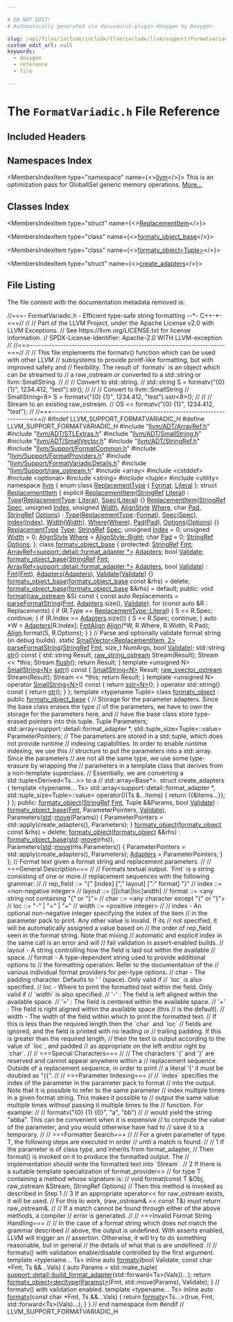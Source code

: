 ```yaml
---

# DO NOT EDIT!
# Automatically generated via docusaurus-plugin-doxygen by Doxygen.

slug: /api/files/include/include/llvm/include/llvm/support/formatvariadic-h
custom_edit_url: null
keywords:
  - doxygen
  - reference
  - file

---
```





# The `FormatVariadic.h` File Reference

<DoxygenPage pluginConfig={pluginConfig}>



## Included Headers

<IncludesList>
<IncludesListItem
  filePath="llvm/ADT/ArrayRef.h"
  permalink="/docs/api/files/include/include/llvm/include/llvm/adt/arrayref-h"
  isLocal="true" />
<IncludesListItem
  filePath="llvm/ADT/STLExtras.h"
  permalink="/docs/api/files/include/include/llvm/include/llvm/adt/stlextras-h"
  isLocal="true" />
<IncludesListItem
  filePath="llvm/ADT/SmallString.h"
  permalink="/docs/api/files/include/include/llvm/include/llvm/adt/smallstring-h"
  isLocal="true" />
<IncludesListItem
  filePath="llvm/ADT/SmallVector.h"
  permalink="/docs/api/files/include/include/llvm/include/llvm/adt/smallvector-h"
  isLocal="true" />
<IncludesListItem
  filePath="llvm/ADT/StringRef.h"
  permalink="/docs/api/files/include/include/llvm/include/llvm/adt/stringref-h"
  isLocal="true" />
<IncludesListItem
  filePath="llvm/Support/FormatCommon.h"
  permalink="/docs/api/files/include/include/llvm/include/llvm/support/formatcommon-h"
  isLocal="true" />
<IncludesListItem
  filePath="llvm/Support/FormatProviders.h"
  permalink="/docs/api/files/include/include/llvm/include/llvm/support/formatproviders-h"
  isLocal="true" />
<IncludesListItem
  filePath="llvm/Support/FormatVariadicDetails.h"
  permalink="/docs/api/files/include/include/llvm/include/llvm/support/formatvariadicdetails-h"
  isLocal="true" />
<IncludesListItem
  filePath="llvm/Support/raw_ostream.h"
  permalink="/docs/api/files/include/include/llvm/include/llvm/support/raw-ostream-h"
  isLocal="true" />
<IncludesListItem
  filePath="array"
  permalink=""
  isLocal="false" />
<IncludesListItem
  filePath="cstddef"
  permalink=""
  isLocal="false" />
<IncludesListItem
  filePath="optional"
  permalink=""
  isLocal="false" />
<IncludesListItem
  filePath="string"
  permalink=""
  isLocal="false" />
<IncludesListItem
  filePath="tuple"
  permalink=""
  isLocal="false" />
<IncludesListItem
  filePath="utility"
  permalink=""
  isLocal="false" />
</IncludesList>

## Namespaces Index

<MembersIndex>

<MembersIndexItem
  type="namespace"
  name={<><a href="/docs/api/namespaces/llvm">llvm</a></>}>
This is an optimization pass for GlobalISel generic memory operations. <a href="/docs/api/namespaces/llvm/#details">More...</a>
</MembersIndexItem>

</MembersIndex>

## Classes Index

<MembersIndex>

<MembersIndexItem
  type="struct"
  name={<><a href="/docs/api/structs/llvm/replacementitem">ReplacementItem</a></>}>
</MembersIndexItem>

<MembersIndexItem
  type="class"
  name={<><a href="/docs/api/classes/llvm/formatv-object-base">formatv_object_base</a></>}>
</MembersIndexItem>

<MembersIndexItem
  type="class"
  name={<><a href="/docs/api/classes/llvm/formatv-object">formatv_object&lt;Tuple&gt;</a></>}>
</MembersIndexItem>

<MembersIndexItem
  type="struct"
  name={<><a href="/docs/api/structs/llvm/formatv-object/create-adapters">create_adapters</a></>}>
</MembersIndexItem>

</MembersIndex>


## File Listing

The file content with the documentation metadata removed is:

<ProgramListing>

<Link id="l00001" /><CodeLine lineNumber="1"><Highlight kind="comment">//===- FormatVariadic.h - Efficient type-safe string formatting --&#42;- C++-&#42;-===//</Highlight><Highlight kind="normal"></Highlight></CodeLine>
<Link id="l00002" /><CodeLine lineNumber="2"><Highlight kind="normal"></Highlight><Highlight kind="comment">//</Highlight><Highlight kind="normal"></Highlight></CodeLine>
<Link id="l00003" /><CodeLine lineNumber="3"><Highlight kind="normal"></Highlight><Highlight kind="comment">// Part of the LLVM Project, under the Apache License v2.0 with LLVM Exceptions.</Highlight><Highlight kind="normal"></Highlight></CodeLine>
<Link id="l00004" /><CodeLine lineNumber="4"><Highlight kind="normal"></Highlight><Highlight kind="comment">// See https://llvm.org/LICENSE.txt for license information.</Highlight><Highlight kind="normal"></Highlight></CodeLine>
<Link id="l00005" /><CodeLine lineNumber="5"><Highlight kind="normal"></Highlight><Highlight kind="comment">// SPDX-License-Identifier: Apache-2.0 WITH LLVM-exception</Highlight><Highlight kind="normal"></Highlight></CodeLine>
<Link id="l00006" /><CodeLine lineNumber="6"><Highlight kind="normal"></Highlight><Highlight kind="comment">//</Highlight><Highlight kind="normal"></Highlight></CodeLine>
<Link id="l00007" /><CodeLine lineNumber="7"><Highlight kind="normal"></Highlight><Highlight kind="comment">//===----------------------------------------------------------------------===//</Highlight><Highlight kind="normal"></Highlight></CodeLine>
<Link id="l00008" /><CodeLine lineNumber="8"><Highlight kind="normal"></Highlight><Highlight kind="comment">//</Highlight><Highlight kind="normal"></Highlight></CodeLine>
<Link id="l00009" /><CodeLine lineNumber="9"><Highlight kind="normal"></Highlight><Highlight kind="comment">// This file implements the formatv() function which can be used with other LLVM</Highlight><Highlight kind="normal"></Highlight></CodeLine>
<Link id="l00010" /><CodeLine lineNumber="10"><Highlight kind="normal"></Highlight><Highlight kind="comment">// subsystems to provide printf-like formatting, but with improved safety and</Highlight><Highlight kind="normal"></Highlight></CodeLine>
<Link id="l00011" /><CodeLine lineNumber="11"><Highlight kind="normal"></Highlight><Highlight kind="comment">// flexibility.  The result of &#96;formatv&#96; is an object which can be streamed to</Highlight><Highlight kind="normal"></Highlight></CodeLine>
<Link id="l00012" /><CodeLine lineNumber="12"><Highlight kind="normal"></Highlight><Highlight kind="comment">// a raw&#95;ostream or converted to a std::string or llvm::SmallString.</Highlight><Highlight kind="normal"></Highlight></CodeLine>
<Link id="l00013" /><CodeLine lineNumber="13"><Highlight kind="normal"></Highlight><Highlight kind="comment">//</Highlight><Highlight kind="normal"></Highlight></CodeLine>
<Link id="l00014" /><CodeLine lineNumber="14"><Highlight kind="normal"></Highlight><Highlight kind="comment">//   // Convert to std::string.</Highlight><Highlight kind="normal"></Highlight></CodeLine>
<Link id="l00015" /><CodeLine lineNumber="15"><Highlight kind="normal"></Highlight><Highlight kind="comment">//   std::string S = formatv(&quot;&#123;0&#125; &#123;1&#125;&quot;, 1234.412, &quot;test&quot;).str();</Highlight><Highlight kind="normal"></Highlight></CodeLine>
<Link id="l00016" /><CodeLine lineNumber="16"><Highlight kind="normal"></Highlight><Highlight kind="comment">//</Highlight><Highlight kind="normal"></Highlight></CodeLine>
<Link id="l00017" /><CodeLine lineNumber="17"><Highlight kind="normal"></Highlight><Highlight kind="comment">//   // Convert to llvm::SmallString</Highlight><Highlight kind="normal"></Highlight></CodeLine>
<Link id="l00018" /><CodeLine lineNumber="18"><Highlight kind="normal"></Highlight><Highlight kind="comment">//   SmallString&lt;8&gt; S = formatv(&quot;&#123;0&#125; &#123;1&#125;&quot;, 1234.412, &quot;test&quot;).sstr&lt;8&gt;();</Highlight><Highlight kind="normal"></Highlight></CodeLine>
<Link id="l00019" /><CodeLine lineNumber="19"><Highlight kind="normal"></Highlight><Highlight kind="comment">//</Highlight><Highlight kind="normal"></Highlight></CodeLine>
<Link id="l00020" /><CodeLine lineNumber="20"><Highlight kind="normal"></Highlight><Highlight kind="comment">//   // Stream to an existing raw&#95;ostream.</Highlight><Highlight kind="normal"></Highlight></CodeLine>
<Link id="l00021" /><CodeLine lineNumber="21"><Highlight kind="normal"></Highlight><Highlight kind="comment">//   OS &lt;&lt; formatv(&quot;&#123;0&#125; &#123;1&#125;&quot;, 1234.412, &quot;test&quot;);</Highlight><Highlight kind="normal"></Highlight></CodeLine>
<Link id="l00022" /><CodeLine lineNumber="22"><Highlight kind="normal"></Highlight><Highlight kind="comment">//</Highlight><Highlight kind="normal"></Highlight></CodeLine>
<Link id="l00023" /><CodeLine lineNumber="23"><Highlight kind="normal"></Highlight><Highlight kind="comment">//===----------------------------------------------------------------------===//</Highlight><Highlight kind="normal"></Highlight></CodeLine>
<Link id="l00024" /><CodeLine lineNumber="24"><Highlight kind="normal"></Highlight></CodeLine>
<Link id="l00025" /><CodeLine lineNumber="25"><Highlight kind="normal"></Highlight><Highlight kind="preprocessor">#ifndef LLVM&#95;SUPPORT&#95;FORMATVARIADIC&#95;H</Highlight><Highlight kind="normal"></Highlight></CodeLine>
<Link id="l00026" /><CodeLine lineNumber="26"><Highlight kind="normal"></Highlight><Highlight kind="preprocessor">#define LLVM&#95;SUPPORT&#95;FORMATVARIADIC&#95;H</Highlight><Highlight kind="normal"></Highlight></CodeLine>
<Link id="l00027" /><CodeLine lineNumber="27"><Highlight kind="normal"></Highlight></CodeLine>
<Link id="l00028" /><CodeLine lineNumber="28"><Highlight kind="normal"></Highlight><Highlight kind="preprocessor">#include &quot;<a href="/docs/api/files/include/include/llvm/include/llvm/adt/arrayref-h">llvm/ADT/ArrayRef.h</a>&quot;</Highlight><Highlight kind="normal"></Highlight></CodeLine>
<Link id="l00029" /><CodeLine lineNumber="29"><Highlight kind="normal"></Highlight><Highlight kind="preprocessor">#include &quot;<a href="/docs/api/files/include/include/llvm/include/llvm/adt/stlextras-h">llvm/ADT/STLExtras.h</a>&quot;</Highlight><Highlight kind="normal"></Highlight></CodeLine>
<Link id="l00030" /><CodeLine lineNumber="30"><Highlight kind="normal"></Highlight><Highlight kind="preprocessor">#include &quot;<a href="/docs/api/files/include/include/llvm/include/llvm/adt/smallstring-h">llvm/ADT/SmallString.h</a>&quot;</Highlight><Highlight kind="normal"></Highlight></CodeLine>
<Link id="l00031" /><CodeLine lineNumber="31"><Highlight kind="normal"></Highlight><Highlight kind="preprocessor">#include &quot;<a href="/docs/api/files/include/include/llvm/include/llvm/adt/smallvector-h">llvm/ADT/SmallVector.h</a>&quot;</Highlight><Highlight kind="normal"></Highlight></CodeLine>
<Link id="l00032" /><CodeLine lineNumber="32"><Highlight kind="normal"></Highlight><Highlight kind="preprocessor">#include &quot;<a href="/docs/api/files/include/include/llvm/include/llvm/adt/stringref-h">llvm/ADT/StringRef.h</a>&quot;</Highlight><Highlight kind="normal"></Highlight></CodeLine>
<Link id="l00033" /><CodeLine lineNumber="33"><Highlight kind="normal"></Highlight><Highlight kind="preprocessor">#include &quot;<a href="/docs/api/files/include/include/llvm/include/llvm/support/formatcommon-h">llvm/Support/FormatCommon.h</a>&quot;</Highlight><Highlight kind="normal"></Highlight></CodeLine>
<Link id="l00034" /><CodeLine lineNumber="34"><Highlight kind="normal"></Highlight><Highlight kind="preprocessor">#include &quot;<a href="/docs/api/files/include/include/llvm/include/llvm/support/formatproviders-h">llvm/Support/FormatProviders.h</a>&quot;</Highlight><Highlight kind="normal"></Highlight></CodeLine>
<Link id="l00035" /><CodeLine lineNumber="35"><Highlight kind="normal"></Highlight><Highlight kind="preprocessor">#include &quot;<a href="/docs/api/files/include/include/llvm/include/llvm/support/formatvariadicdetails-h">llvm/Support/FormatVariadicDetails.h</a>&quot;</Highlight><Highlight kind="normal"></Highlight></CodeLine>
<Link id="l00036" /><CodeLine lineNumber="36"><Highlight kind="normal"></Highlight><Highlight kind="preprocessor">#include &quot;<a href="/docs/api/files/include/include/llvm/include/llvm/support/raw-ostream-h">llvm/Support/raw&#95;ostream.h</a>&quot;</Highlight><Highlight kind="normal"></Highlight></CodeLine>
<Link id="l00037" /><CodeLine lineNumber="37"><Highlight kind="normal"></Highlight><Highlight kind="preprocessor">#include &lt;array&gt;</Highlight><Highlight kind="normal"></Highlight></CodeLine>
<Link id="l00038" /><CodeLine lineNumber="38"><Highlight kind="normal"></Highlight><Highlight kind="preprocessor">#include &lt;cstddef&gt;</Highlight><Highlight kind="normal"></Highlight></CodeLine>
<Link id="l00039" /><CodeLine lineNumber="39"><Highlight kind="normal"></Highlight><Highlight kind="preprocessor">#include &lt;optional&gt;</Highlight><Highlight kind="normal"></Highlight></CodeLine>
<Link id="l00040" /><CodeLine lineNumber="40"><Highlight kind="normal"></Highlight><Highlight kind="preprocessor">#include &lt;string&gt;</Highlight><Highlight kind="normal"></Highlight></CodeLine>
<Link id="l00041" /><CodeLine lineNumber="41"><Highlight kind="normal"></Highlight><Highlight kind="preprocessor">#include &lt;tuple&gt;</Highlight><Highlight kind="normal"></Highlight></CodeLine>
<Link id="l00042" /><CodeLine lineNumber="42"><Highlight kind="normal"></Highlight><Highlight kind="preprocessor">#include &lt;utility&gt;</Highlight><Highlight kind="normal"></Highlight></CodeLine>
<Link id="l00043" /><CodeLine lineNumber="43"><Highlight kind="normal"></Highlight></CodeLine>
<Link id="l00044" /><CodeLine lineNumber="44"><Highlight kind="normal"></Highlight><Highlight kind="keyword">namespace </Highlight><Highlight kind="normal"><a href="/docs/api/namespaces/llvm">llvm</a> &#123;</Highlight></CodeLine>
<Link id="l00045" /><CodeLine lineNumber="45"><Highlight kind="normal"></Highlight></CodeLine>
<Link id="l00046" /><CodeLine lineNumber="46" lineLink="/docs/api/namespaces/llvm/#ab7530cd22b8952cb41774507dd40c6f3a520d0db389f362bf79ef56ca0af3dcab"><Highlight kind="normal"></Highlight><Highlight kind="keyword">enum class</Highlight><Highlight kind="normal"> <a href="/docs/api/namespaces/llvm/#ab7530cd22b8952cb41774507dd40c6f3">ReplacementType</a> &#123; <a href="/docs/api/namespaces/llvm/#ab7530cd22b8952cb41774507dd40c6f3a520d0db389f362bf79ef56ca0af3dcab">Format</a>, <a href="/docs/api/namespaces/llvm/#ab7530cd22b8952cb41774507dd40c6f3ad7da1b76e5799f53a399b7a96ba67437">Literal</a> &#125;;</Highlight></CodeLine>
<Link id="l00047" /><CodeLine lineNumber="47"><Highlight kind="normal"></Highlight></CodeLine>
<Link id="l00048" /><CodeLine lineNumber="48" lineLink="/docs/api/structs/llvm/replacementitem"><Highlight kind="normal"></Highlight><Highlight kind="keyword">struct </Highlight><Highlight kind="normal"><a href="/docs/api/structs/llvm/replacementitem/#a50fb2c8a5cad6f67e1480022a3c579ef">ReplacementItem</a> &#123;</Highlight></CodeLine>
<Link id="l00049" /><CodeLine lineNumber="49" lineLink="/docs/api/structs/llvm/replacementitem/#a50fb2c8a5cad6f67e1480022a3c579ef"><Highlight kind="normal">  </Highlight><Highlight kind="keyword">explicit</Highlight><Highlight kind="normal"> <a href="/docs/api/structs/llvm/replacementitem/#a50fb2c8a5cad6f67e1480022a3c579ef">ReplacementItem</a>(<a href="/docs/api/classes/llvm/stringref">StringRef</a> <a href="/docs/api/namespaces/llvm/#ab7530cd22b8952cb41774507dd40c6f3ad7da1b76e5799f53a399b7a96ba67437">Literal</a>)</Highlight></CodeLine>
<Link id="l00050" /><CodeLine lineNumber="50"><Highlight kind="normal">      : <a href="/docs/api/structs/llvm/replacementitem/#aecd8934ecbef278d0bc51e2882329742">Type</a>(<a href="/docs/api/namespaces/llvm/#ab7530cd22b8952cb41774507dd40c6f3">ReplacementType</a>::<a href="/docs/api/namespaces/llvm/#ab7530cd22b8952cb41774507dd40c6f3ad7da1b76e5799f53a399b7a96ba67437">Literal</a>), <a href="/docs/api/structs/llvm/replacementitem/#af74d1bc812fb5e29c9d62214bfda267e">Spec</a>(<a href="/docs/api/namespaces/llvm/#ab7530cd22b8952cb41774507dd40c6f3ad7da1b76e5799f53a399b7a96ba67437">Literal</a>) &#123;&#125;</Highlight></CodeLine>
<Link id="l00051" /><CodeLine lineNumber="51" lineLink="/docs/api/structs/llvm/replacementitem/#ad01e73463b1e61aa46ad4500058dde88"><Highlight kind="normal">  <a href="/docs/api/structs/llvm/replacementitem/#ad01e73463b1e61aa46ad4500058dde88">ReplacementItem</a>(<a href="/docs/api/classes/llvm/stringref">StringRef</a> <a href="/docs/api/structs/llvm/replacementitem/#af74d1bc812fb5e29c9d62214bfda267e">Spec</a>, </Highlight><Highlight kind="keywordtype">unsigned</Highlight><Highlight kind="normal"> <a href="/docs/api/structs/llvm/replacementitem/#a15b126dea4b958287fbf7082a5b07810">Index</a>, </Highlight><Highlight kind="keywordtype">unsigned</Highlight><Highlight kind="normal"> <a href="/docs/api/structs/llvm/replacementitem/#a7713c86ec87c24d10b938ce323d70858">Width</a>,</Highlight></CodeLine>
<Link id="l00052" /><CodeLine lineNumber="52"><Highlight kind="normal">                  <a href="/docs/api/namespaces/llvm/#a2554a96c67bdd7d0a62855a844ec55b0">AlignStyle</a> <a href="/docs/api/structs/llvm/replacementitem/#a90e110a31237911dc9a78bfe5d054be6">Where</a>, </Highlight><Highlight kind="keywordtype">char</Highlight><Highlight kind="normal"> <a href="/docs/api/structs/llvm/replacementitem/#acf1f31c89c9525af4f2168c8d240a5cb">Pad</a>, <a href="/docs/api/classes/llvm/stringref">StringRef</a> <a href="/docs/api/structs/llvm/replacementitem/#a635fe74171d923f4b96088492bf1d488">Options</a>)</Highlight></CodeLine>
<Link id="l00053" /><CodeLine lineNumber="53"><Highlight kind="normal">      : <a href="/docs/api/structs/llvm/replacementitem/#aecd8934ecbef278d0bc51e2882329742">Type</a>(<a href="/docs/api/namespaces/llvm/#ab7530cd22b8952cb41774507dd40c6f3">ReplacementType</a>::<a href="/docs/api/namespaces/llvm/#ab7530cd22b8952cb41774507dd40c6f3a520d0db389f362bf79ef56ca0af3dcab">Format</a>), <a href="/docs/api/structs/llvm/replacementitem/#af74d1bc812fb5e29c9d62214bfda267e">Spec</a>(<a href="/docs/api/structs/llvm/replacementitem/#af74d1bc812fb5e29c9d62214bfda267e">Spec</a>), <a href="/docs/api/structs/llvm/replacementitem/#a15b126dea4b958287fbf7082a5b07810">Index</a>(<a href="/docs/api/structs/llvm/replacementitem/#a15b126dea4b958287fbf7082a5b07810">Index</a>), <a href="/docs/api/structs/llvm/replacementitem/#a7713c86ec87c24d10b938ce323d70858">Width</a>(<a href="/docs/api/structs/llvm/replacementitem/#a7713c86ec87c24d10b938ce323d70858">Width</a>),</Highlight></CodeLine>
<Link id="l00054" /><CodeLine lineNumber="54"><Highlight kind="normal">        <a href="/docs/api/structs/llvm/replacementitem/#a90e110a31237911dc9a78bfe5d054be6">Where</a>(<a href="/docs/api/structs/llvm/replacementitem/#a90e110a31237911dc9a78bfe5d054be6">Where</a>), <a href="/docs/api/structs/llvm/replacementitem/#acf1f31c89c9525af4f2168c8d240a5cb">Pad</a>(<a href="/docs/api/structs/llvm/replacementitem/#acf1f31c89c9525af4f2168c8d240a5cb">Pad</a>), <a href="/docs/api/structs/llvm/replacementitem/#a635fe74171d923f4b96088492bf1d488">Options</a>(<a href="/docs/api/structs/llvm/replacementitem/#a635fe74171d923f4b96088492bf1d488">Options</a>) &#123;&#125;</Highlight></CodeLine>
<Link id="l00055" /><CodeLine lineNumber="55"><Highlight kind="normal"></Highlight></CodeLine>
<Link id="l00056" /><CodeLine lineNumber="56" lineLink="/docs/api/structs/llvm/replacementitem/#aecd8934ecbef278d0bc51e2882329742"><Highlight kind="normal">  <a href="/docs/api/namespaces/llvm/#ab7530cd22b8952cb41774507dd40c6f3">ReplacementType</a> <a href="/docs/api/structs/llvm/replacementitem/#aecd8934ecbef278d0bc51e2882329742">Type</a>;</Highlight></CodeLine>
<Link id="l00057" /><CodeLine lineNumber="57" lineLink="/docs/api/structs/llvm/replacementitem/#af74d1bc812fb5e29c9d62214bfda267e"><Highlight kind="normal">  <a href="/docs/api/classes/llvm/stringref">StringRef</a> <a href="/docs/api/structs/llvm/replacementitem/#af74d1bc812fb5e29c9d62214bfda267e">Spec</a>;</Highlight></CodeLine>
<Link id="l00058" /><CodeLine lineNumber="58" lineLink="/docs/api/structs/llvm/replacementitem/#a15b126dea4b958287fbf7082a5b07810"><Highlight kind="normal">  </Highlight><Highlight kind="keywordtype">unsigned</Highlight><Highlight kind="normal"> <a href="/docs/api/structs/llvm/replacementitem/#a15b126dea4b958287fbf7082a5b07810">Index</a> = 0;</Highlight></CodeLine>
<Link id="l00059" /><CodeLine lineNumber="59" lineLink="/docs/api/structs/llvm/replacementitem/#a7713c86ec87c24d10b938ce323d70858"><Highlight kind="normal">  </Highlight><Highlight kind="keywordtype">unsigned</Highlight><Highlight kind="normal"> <a href="/docs/api/structs/llvm/replacementitem/#a7713c86ec87c24d10b938ce323d70858">Width</a> = 0;</Highlight></CodeLine>
<Link id="l00060" /><CodeLine lineNumber="60" lineLink="/docs/api/structs/llvm/replacementitem/#a90e110a31237911dc9a78bfe5d054be6"><Highlight kind="normal">  <a href="/docs/api/namespaces/llvm/#a2554a96c67bdd7d0a62855a844ec55b0">AlignStyle</a> <a href="/docs/api/structs/llvm/replacementitem/#a90e110a31237911dc9a78bfe5d054be6">Where</a> = <a href="/docs/api/namespaces/llvm/#a2554a96c67bdd7d0a62855a844ec55b0a92b09c7c48c520c3c55e497875da437c">AlignStyle::Right</a>;</Highlight></CodeLine>
<Link id="l00061" /><CodeLine lineNumber="61" lineLink="/docs/api/structs/llvm/replacementitem/#acf1f31c89c9525af4f2168c8d240a5cb"><Highlight kind="normal">  </Highlight><Highlight kind="keywordtype">char</Highlight><Highlight kind="normal"> <a href="/docs/api/structs/llvm/replacementitem/#acf1f31c89c9525af4f2168c8d240a5cb">Pad</a> = 0;</Highlight></CodeLine>
<Link id="l00062" /><CodeLine lineNumber="62" lineLink="/docs/api/structs/llvm/replacementitem/#a635fe74171d923f4b96088492bf1d488"><Highlight kind="normal">  <a href="/docs/api/classes/llvm/stringref">StringRef</a> <a href="/docs/api/structs/llvm/replacementitem/#a635fe74171d923f4b96088492bf1d488">Options</a>;</Highlight></CodeLine>
<Link id="l00063" /><CodeLine lineNumber="63"><Highlight kind="normal">&#125;;</Highlight></CodeLine>
<Link id="l00064" /><CodeLine lineNumber="64"><Highlight kind="normal"></Highlight></CodeLine>
<Link id="l00065" /><CodeLine lineNumber="65" lineLink="/docs/api/classes/llvm/formatv-object-base"><Highlight kind="normal"></Highlight><Highlight kind="keyword">class </Highlight><Highlight kind="normal"><a href="/docs/api/classes/llvm/formatv-object-base/#a5ecf8eb658bde7495b1e140fc67668d4">formatv&#95;object&#95;base</a> &#123;</Highlight></CodeLine>
<Link id="l00066" /><CodeLine lineNumber="66"><Highlight kind="normal"></Highlight><Highlight kind="keyword">protected</Highlight><Highlight kind="normal">:</Highlight></CodeLine>
<Link id="l00067" /><CodeLine lineNumber="67" lineLink="/docs/api/classes/llvm/formatv-object-base/#a454b6b825ab87db9fd04519ef66825dd"><Highlight kind="normal">  <a href="/docs/api/classes/llvm/stringref">StringRef</a> <a href="/docs/api/classes/llvm/formatv-object-base/#a454b6b825ab87db9fd04519ef66825dd">Fmt</a>;</Highlight></CodeLine>
<Link id="l00068" /><CodeLine lineNumber="68" lineLink="/docs/api/classes/llvm/formatv-object-base/#a9c3d07d59e6f327f85e31c78a38db685"><Highlight kind="normal">  <a href="/docs/api/classes/llvm/arrayref">ArrayRef&lt;support::detail::format&#95;adapter &#42;&gt;</a> <a href="/docs/api/classes/llvm/formatv-object-base/#a9c3d07d59e6f327f85e31c78a38db685">Adapters</a>;</Highlight></CodeLine>
<Link id="l00069" /><CodeLine lineNumber="69" lineLink="/docs/api/classes/llvm/formatv-object-base/#a03e52ddd60b2a1047b17ad0c5c5122dc"><Highlight kind="normal">  </Highlight><Highlight kind="keywordtype">bool</Highlight><Highlight kind="normal"> <a href="/docs/api/classes/llvm/formatv-object-base/#a03e52ddd60b2a1047b17ad0c5c5122dc">Validate</a>;</Highlight></CodeLine>
<Link id="l00070" /><CodeLine lineNumber="70"><Highlight kind="normal"></Highlight></CodeLine>
<Link id="l00071" /><CodeLine lineNumber="71" lineLink="/docs/api/classes/llvm/formatv-object-base/#a5ecf8eb658bde7495b1e140fc67668d4"><Highlight kind="normal">  <a href="/docs/api/classes/llvm/formatv-object-base/#a5ecf8eb658bde7495b1e140fc67668d4">formatv&#95;object&#95;base</a>(<a href="/docs/api/classes/llvm/stringref">StringRef</a> <a href="/docs/api/classes/llvm/formatv-object-base/#a454b6b825ab87db9fd04519ef66825dd">Fmt</a>,</Highlight></CodeLine>
<Link id="l00072" /><CodeLine lineNumber="72"><Highlight kind="normal">                      <a href="/docs/api/classes/llvm/arrayref">ArrayRef&lt;support::detail::format&#95;adapter &#42;&gt;</a> <a href="/docs/api/classes/llvm/formatv-object-base/#a9c3d07d59e6f327f85e31c78a38db685">Adapters</a>,</Highlight></CodeLine>
<Link id="l00073" /><CodeLine lineNumber="73"><Highlight kind="normal">                      </Highlight><Highlight kind="keywordtype">bool</Highlight><Highlight kind="normal"> <a href="/docs/api/classes/llvm/formatv-object-base/#a03e52ddd60b2a1047b17ad0c5c5122dc">Validate</a>)</Highlight></CodeLine>
<Link id="l00074" /><CodeLine lineNumber="74"><Highlight kind="normal">      : <a href="/docs/api/classes/llvm/formatv-object-base/#a454b6b825ab87db9fd04519ef66825dd">Fmt</a>(<a href="/docs/api/classes/llvm/formatv-object-base/#a454b6b825ab87db9fd04519ef66825dd">Fmt</a>), <a href="/docs/api/classes/llvm/formatv-object-base/#a9c3d07d59e6f327f85e31c78a38db685">Adapters</a>(<a href="/docs/api/classes/llvm/formatv-object-base/#a9c3d07d59e6f327f85e31c78a38db685">Adapters</a>), <a href="/docs/api/classes/llvm/formatv-object-base/#a03e52ddd60b2a1047b17ad0c5c5122dc">Validate</a>(<a href="/docs/api/classes/llvm/formatv-object-base/#a03e52ddd60b2a1047b17ad0c5c5122dc">Validate</a>) &#123;&#125;</Highlight></CodeLine>
<Link id="l00075" /><CodeLine lineNumber="75"><Highlight kind="normal"></Highlight></CodeLine>
<Link id="l00076" /><CodeLine lineNumber="76" lineLink="/docs/api/classes/llvm/formatv-object-base/#aa5c21ad581f8118b36c74491bb6e6e55"><Highlight kind="normal">  <a href="/docs/api/classes/llvm/formatv-object-base/#aa5c21ad581f8118b36c74491bb6e6e55">formatv&#95;object&#95;base</a>(<a href="/docs/api/classes/llvm/formatv-object-base/#a5ecf8eb658bde7495b1e140fc67668d4">formatv&#95;object&#95;base</a> </Highlight><Highlight kind="keyword">const</Highlight><Highlight kind="normal"> &amp;rhs) = </Highlight><Highlight kind="keyword">delete</Highlight><Highlight kind="normal">;</Highlight></CodeLine>
<Link id="l00077" /><CodeLine lineNumber="77" lineLink="/docs/api/classes/llvm/formatv-object-base/#a1fbeebe4e188bdddf6cfec3f89f7c6fd"><Highlight kind="normal">  <a href="/docs/api/classes/llvm/formatv-object-base/#a1fbeebe4e188bdddf6cfec3f89f7c6fd">formatv&#95;object&#95;base</a>(<a href="/docs/api/classes/llvm/formatv-object-base/#a5ecf8eb658bde7495b1e140fc67668d4">formatv&#95;object&#95;base</a> &amp;&amp;rhs) = </Highlight><Highlight kind="keywordflow">default</Highlight><Highlight kind="normal">;</Highlight></CodeLine>
<Link id="l00078" /><CodeLine lineNumber="78"><Highlight kind="normal"></Highlight></CodeLine>
<Link id="l00079" /><CodeLine lineNumber="79"><Highlight kind="normal"></Highlight><Highlight kind="keyword">public</Highlight><Highlight kind="normal">:</Highlight></CodeLine>
<Link id="l00080" /><CodeLine lineNumber="80" lineLink="/docs/api/classes/llvm/formatv-object-base/#a1909dc6f7823cf0b4c30885197406471"><Highlight kind="normal">  </Highlight><Highlight kind="keywordtype">void</Highlight><Highlight kind="normal"> <a href="/docs/api/classes/llvm/formatv-object-base/#a1909dc6f7823cf0b4c30885197406471">format</a>(<a href="/docs/api/classes/llvm/raw-ostream">raw&#95;ostream</a> &amp;S)</Highlight><Highlight kind="keyword"> const </Highlight><Highlight kind="normal">&#123;</Highlight></CodeLine>
<Link id="l00081" /><CodeLine lineNumber="81"><Highlight kind="normal">    </Highlight><Highlight kind="keyword">const</Highlight><Highlight kind="normal"> </Highlight><Highlight kind="keyword">auto</Highlight><Highlight kind="normal"> Replacements = <a href="/docs/api/classes/llvm/formatv-object-base/#a3daaa42a47524368df5608cccd1f6b66">parseFormatString</a>(<a href="/docs/api/classes/llvm/formatv-object-base/#a454b6b825ab87db9fd04519ef66825dd">Fmt</a>, <a href="/docs/api/classes/llvm/formatv-object-base/#a9c3d07d59e6f327f85e31c78a38db685">Adapters</a>.size(), <a href="/docs/api/classes/llvm/formatv-object-base/#a03e52ddd60b2a1047b17ad0c5c5122dc">Validate</a>);</Highlight></CodeLine>
<Link id="l00082" /><CodeLine lineNumber="82"><Highlight kind="normal">    </Highlight><Highlight kind="keywordflow">for</Highlight><Highlight kind="normal"> (</Highlight><Highlight kind="keyword">const</Highlight><Highlight kind="normal"> </Highlight><Highlight kind="keyword">auto</Highlight><Highlight kind="normal"> &amp;R : Replacements) &#123;</Highlight></CodeLine>
<Link id="l00083" /><CodeLine lineNumber="83"><Highlight kind="normal">      </Highlight><Highlight kind="keywordflow">if</Highlight><Highlight kind="normal"> (R.Type == <a href="/docs/api/namespaces/llvm/#ab7530cd22b8952cb41774507dd40c6f3ad7da1b76e5799f53a399b7a96ba67437">ReplacementType::Literal</a>) &#123;</Highlight></CodeLine>
<Link id="l00084" /><CodeLine lineNumber="84"><Highlight kind="normal">        S &lt;&lt; R.Spec;</Highlight></CodeLine>
<Link id="l00085" /><CodeLine lineNumber="85"><Highlight kind="normal">        </Highlight><Highlight kind="keywordflow">continue</Highlight><Highlight kind="normal">;</Highlight></CodeLine>
<Link id="l00086" /><CodeLine lineNumber="86"><Highlight kind="normal">      &#125;</Highlight></CodeLine>
<Link id="l00087" /><CodeLine lineNumber="87"><Highlight kind="normal">      </Highlight><Highlight kind="keywordflow">if</Highlight><Highlight kind="normal"> (R.Index &gt;= <a href="/docs/api/classes/llvm/formatv-object-base/#a9c3d07d59e6f327f85e31c78a38db685">Adapters</a>.size()) &#123;</Highlight></CodeLine>
<Link id="l00088" /><CodeLine lineNumber="88"><Highlight kind="normal">        S &lt;&lt; R.Spec;</Highlight></CodeLine>
<Link id="l00089" /><CodeLine lineNumber="89"><Highlight kind="normal">        </Highlight><Highlight kind="keywordflow">continue</Highlight><Highlight kind="normal">;</Highlight></CodeLine>
<Link id="l00090" /><CodeLine lineNumber="90"><Highlight kind="normal">      &#125;</Highlight></CodeLine>
<Link id="l00091" /><CodeLine lineNumber="91"><Highlight kind="normal"></Highlight></CodeLine>
<Link id="l00092" /><CodeLine lineNumber="92"><Highlight kind="normal">      </Highlight><Highlight kind="keyword">auto</Highlight><Highlight kind="normal"> &#42;W = <a href="/docs/api/classes/llvm/formatv-object-base/#a9c3d07d59e6f327f85e31c78a38db685">Adapters</a>&#91;R.Index&#93;;</Highlight></CodeLine>
<Link id="l00093" /><CodeLine lineNumber="93"><Highlight kind="normal"></Highlight></CodeLine>
<Link id="l00094" /><CodeLine lineNumber="94"><Highlight kind="normal">      <a href="/docs/api/structs/llvm/fmtalign">FmtAlign</a> <a href="/docs/api/structs/llvm/align">Align</a>(&#42;W, R.Where, R.Width, R.Pad);</Highlight></CodeLine>
<Link id="l00095" /><CodeLine lineNumber="95"><Highlight kind="normal">      <a href="/docs/api/structs/llvm/align">Align</a>.format(S, R.Options);</Highlight></CodeLine>
<Link id="l00096" /><CodeLine lineNumber="96"><Highlight kind="normal">    &#125;</Highlight></CodeLine>
<Link id="l00097" /><CodeLine lineNumber="97"><Highlight kind="normal">  &#125;</Highlight></CodeLine>
<Link id="l00098" /><CodeLine lineNumber="98"><Highlight kind="normal"></Highlight></CodeLine>
<Link id="l00099" /><CodeLine lineNumber="99"><Highlight kind="normal">  </Highlight><Highlight kind="comment">// Parse and optionally validate format string (in debug builds).</Highlight><Highlight kind="normal"></Highlight></CodeLine>
<Link id="l00100" /><CodeLine lineNumber="100"><Highlight kind="normal">  </Highlight><Highlight kind="keyword">static</Highlight><Highlight kind="normal"> <a href="/docs/api/classes/llvm/smallvector">SmallVector&lt;ReplacementItem, 2&gt;</a></Highlight></CodeLine>
<Link id="l00101" /><CodeLine lineNumber="101"><Highlight kind="normal">  <a href="/docs/api/classes/llvm/formatv-object-base/#a3daaa42a47524368df5608cccd1f6b66">parseFormatString</a>(<a href="/docs/api/classes/llvm/stringref">StringRef</a> <a href="/docs/api/classes/llvm/formatv-object-base/#a454b6b825ab87db9fd04519ef66825dd">Fmt</a>, </Highlight><Highlight kind="keywordtype">size&#95;t</Highlight><Highlight kind="normal"> NumArgs, </Highlight><Highlight kind="keywordtype">bool</Highlight><Highlight kind="normal"> <a href="/docs/api/classes/llvm/formatv-object-base/#a03e52ddd60b2a1047b17ad0c5c5122dc">Validate</a>);</Highlight></CodeLine>
<Link id="l00102" /><CodeLine lineNumber="102"><Highlight kind="normal"></Highlight></CodeLine>
<Link id="l00103" /><CodeLine lineNumber="103" lineLink="/docs/api/classes/llvm/formatv-object-base/#aaaf577b5205c929de4042770a32a9517"><Highlight kind="normal">  std::string <a href="/docs/api/classes/llvm/formatv-object-base/#aaaf577b5205c929de4042770a32a9517">str</a>()</Highlight><Highlight kind="keyword"> const </Highlight><Highlight kind="normal">&#123;</Highlight></CodeLine>
<Link id="l00104" /><CodeLine lineNumber="104"><Highlight kind="normal">    std::string Result;</Highlight></CodeLine>
<Link id="l00105" /><CodeLine lineNumber="105"><Highlight kind="normal">    <a href="/docs/api/classes/llvm/raw-string-ostream">raw&#95;string&#95;ostream</a> Stream(Result);</Highlight></CodeLine>
<Link id="l00106" /><CodeLine lineNumber="106"><Highlight kind="normal">    Stream &lt;&lt; &#42;</Highlight><Highlight kind="keyword">this</Highlight><Highlight kind="normal">;</Highlight></CodeLine>
<Link id="l00107" /><CodeLine lineNumber="107"><Highlight kind="normal">    Stream.<a href="/docs/api/classes/llvm/raw-ostream/#a520bdf57dfe3e73abb53d482893f0a27">flush</a>();</Highlight></CodeLine>
<Link id="l00108" /><CodeLine lineNumber="108"><Highlight kind="normal">    </Highlight><Highlight kind="keywordflow">return</Highlight><Highlight kind="normal"> Result;</Highlight></CodeLine>
<Link id="l00109" /><CodeLine lineNumber="109"><Highlight kind="normal">  &#125;</Highlight></CodeLine>
<Link id="l00110" /><CodeLine lineNumber="110"><Highlight kind="normal"></Highlight></CodeLine>
<Link id="l00111" /><CodeLine lineNumber="111" lineLink="/docs/api/classes/llvm/formatv-object-base/#ac64f67e3ce4b19a97cf56329d93808f7"><Highlight kind="normal">  </Highlight><Highlight kind="keyword">template</Highlight><Highlight kind="normal"> &lt;</Highlight><Highlight kind="keywordtype">unsigned</Highlight><Highlight kind="normal"> N&gt; <a href="/docs/api/classes/llvm/smallstring">SmallString&lt;N&gt;</a> <a href="/docs/api/classes/llvm/formatv-object-base/#ac64f67e3ce4b19a97cf56329d93808f7">sstr</a>()</Highlight><Highlight kind="keyword"> const </Highlight><Highlight kind="normal">&#123;</Highlight></CodeLine>
<Link id="l00112" /><CodeLine lineNumber="112"><Highlight kind="normal">    <a href="/docs/api/classes/llvm/smallstring">SmallString&lt;N&gt;</a> Result;</Highlight></CodeLine>
<Link id="l00113" /><CodeLine lineNumber="113"><Highlight kind="normal">    <a href="/docs/api/classes/llvm/raw-svector-ostream">raw&#95;svector&#95;ostream</a> Stream(Result);</Highlight></CodeLine>
<Link id="l00114" /><CodeLine lineNumber="114"><Highlight kind="normal">    Stream &lt;&lt; &#42;</Highlight><Highlight kind="keyword">this</Highlight><Highlight kind="normal">;</Highlight></CodeLine>
<Link id="l00115" /><CodeLine lineNumber="115"><Highlight kind="normal">    </Highlight><Highlight kind="keywordflow">return</Highlight><Highlight kind="normal"> Result;</Highlight></CodeLine>
<Link id="l00116" /><CodeLine lineNumber="116"><Highlight kind="normal">  &#125;</Highlight></CodeLine>
<Link id="l00117" /><CodeLine lineNumber="117"><Highlight kind="normal"></Highlight></CodeLine>
<Link id="l00118" /><CodeLine lineNumber="118" lineLink="/docs/api/classes/llvm/formatv-object-base/#a049f9b544d4b25131f1315ade59ae85c"><Highlight kind="normal">  </Highlight><Highlight kind="keyword">template</Highlight><Highlight kind="normal"> &lt;</Highlight><Highlight kind="keywordtype">unsigned</Highlight><Highlight kind="normal"> N&gt; </Highlight><Highlight kind="keyword">operator</Highlight><Highlight kind="normal"> <a href="/docs/api/classes/llvm/smallstring">SmallString&lt;N&gt;</a>()</Highlight><Highlight kind="keyword"> const </Highlight><Highlight kind="normal">&#123; </Highlight><Highlight kind="keywordflow">return</Highlight><Highlight kind="normal"> <a href="/docs/api/classes/llvm/formatv-object-base/#ac64f67e3ce4b19a97cf56329d93808f7">sstr&lt;N&gt;</a>(); &#125;</Highlight></CodeLine>
<Link id="l00119" /><CodeLine lineNumber="119"><Highlight kind="normal"></Highlight></CodeLine>
<Link id="l00120" /><CodeLine lineNumber="120" lineLink="/docs/api/classes/llvm/formatv-object-base/#a55fca63540d9b9771aab2e2ef22102cd"><Highlight kind="normal">  </Highlight><Highlight kind="keyword">operator</Highlight><Highlight kind="normal"> std::string()</Highlight><Highlight kind="keyword"> const </Highlight><Highlight kind="normal">&#123; </Highlight><Highlight kind="keywordflow">return</Highlight><Highlight kind="normal"> <a href="/docs/api/classes/llvm/formatv-object-base/#aaaf577b5205c929de4042770a32a9517">str</a>(); &#125;</Highlight></CodeLine>
<Link id="l00121" /><CodeLine lineNumber="121"><Highlight kind="normal">&#125;;</Highlight></CodeLine>
<Link id="l00122" /><CodeLine lineNumber="122"><Highlight kind="normal"></Highlight></CodeLine>
<Link id="l00123" /><CodeLine lineNumber="123" lineLink="/docs/api/classes/llvm/formatv-object"><Highlight kind="normal"></Highlight><Highlight kind="keyword">template</Highlight><Highlight kind="normal"> &lt;</Highlight><Highlight kind="keyword">typename</Highlight><Highlight kind="normal"> Tuple&gt; </Highlight><Highlight kind="keyword">class </Highlight><Highlight kind="normal"><a href="/docs/api/classes/llvm/formatv-object/#a974591deeb830e3934264cf6b34fefbe">formatv&#95;object</a> : </Highlight><Highlight kind="keyword">public</Highlight><Highlight kind="normal"> <a href="/docs/api/classes/llvm/formatv-object-base/#a5ecf8eb658bde7495b1e140fc67668d4">formatv&#95;object&#95;base</a> &#123;</Highlight></CodeLine>
<Link id="l00124" /><CodeLine lineNumber="124"><Highlight kind="normal">  </Highlight><Highlight kind="comment">// Storage for the parameter adapters.  Since the base class erases the type</Highlight><Highlight kind="normal"></Highlight></CodeLine>
<Link id="l00125" /><CodeLine lineNumber="125"><Highlight kind="normal">  </Highlight><Highlight kind="comment">// of the parameters, we have to own the storage for the parameters here, and</Highlight><Highlight kind="normal"></Highlight></CodeLine>
<Link id="l00126" /><CodeLine lineNumber="126"><Highlight kind="normal">  </Highlight><Highlight kind="comment">// have the base class store type-erased pointers into this tuple.</Highlight><Highlight kind="normal"></Highlight></CodeLine>
<Link id="l00127" /><CodeLine lineNumber="127"><Highlight kind="normal">  Tuple Parameters;</Highlight></CodeLine>
<Link id="l00128" /><CodeLine lineNumber="128"><Highlight kind="normal">  std::array&lt;support::detail::format&#95;adapter &#42;, std::tuple&#95;size&lt;Tuple&gt;::value&gt;</Highlight></CodeLine>
<Link id="l00129" /><CodeLine lineNumber="129"><Highlight kind="normal">      ParameterPointers;</Highlight></CodeLine>
<Link id="l00130" /><CodeLine lineNumber="130"><Highlight kind="normal"></Highlight></CodeLine>
<Link id="l00131" /><CodeLine lineNumber="131"><Highlight kind="normal">  </Highlight><Highlight kind="comment">// The parameters are stored in a std::tuple, which does not provide runtime</Highlight><Highlight kind="normal"></Highlight></CodeLine>
<Link id="l00132" /><CodeLine lineNumber="132"><Highlight kind="normal">  </Highlight><Highlight kind="comment">// indexing capabilities.  In order to enable runtime indexing, we use this</Highlight><Highlight kind="normal"></Highlight></CodeLine>
<Link id="l00133" /><CodeLine lineNumber="133"><Highlight kind="normal">  </Highlight><Highlight kind="comment">// structure to put the parameters into a std::array.  Since the parameters</Highlight><Highlight kind="normal"></Highlight></CodeLine>
<Link id="l00134" /><CodeLine lineNumber="134"><Highlight kind="normal">  </Highlight><Highlight kind="comment">// are not all the same type, we use some type-erasure by wrapping the</Highlight><Highlight kind="normal"></Highlight></CodeLine>
<Link id="l00135" /><CodeLine lineNumber="135"><Highlight kind="normal">  </Highlight><Highlight kind="comment">// parameters in a template class that derives from a non-template superclass.</Highlight><Highlight kind="normal"></Highlight></CodeLine>
<Link id="l00136" /><CodeLine lineNumber="136"><Highlight kind="normal">  </Highlight><Highlight kind="comment">// Essentially, we are converting a std::tuple&lt;Derived&lt;Ts...&gt;&gt; to a</Highlight><Highlight kind="normal"></Highlight></CodeLine>
<Link id="l00137" /><CodeLine lineNumber="137"><Highlight kind="normal">  </Highlight><Highlight kind="comment">// std::array&lt;Base&#42;&gt;.</Highlight><Highlight kind="normal"></Highlight></CodeLine>
<Link id="l00138" /><CodeLine lineNumber="138"><Highlight kind="normal">  </Highlight><Highlight kind="keyword">struct </Highlight><Highlight kind="normal">create&#95;adapters &#123;</Highlight></CodeLine>
<Link id="l00139" /><CodeLine lineNumber="139"><Highlight kind="normal">    </Highlight><Highlight kind="keyword">template</Highlight><Highlight kind="normal"> &lt;</Highlight><Highlight kind="keyword">typename</Highlight><Highlight kind="normal">... Ts&gt;</Highlight></CodeLine>
<Link id="l00140" /><CodeLine lineNumber="140"><Highlight kind="normal">    std::array&lt;support::detail::format&#95;adapter &#42;, std::tuple&#95;size&lt;Tuple&gt;::value&gt;</Highlight></CodeLine>
<Link id="l00141" /><CodeLine lineNumber="141"><Highlight kind="normal">    operator()(Ts &amp;...Items) &#123;</Highlight></CodeLine>
<Link id="l00142" /><CodeLine lineNumber="142"><Highlight kind="normal">      </Highlight><Highlight kind="keywordflow">return</Highlight><Highlight kind="normal"> &#123;&#123;&amp;Items...&#125;&#125;;</Highlight></CodeLine>
<Link id="l00143" /><CodeLine lineNumber="143"><Highlight kind="normal">    &#125;</Highlight></CodeLine>
<Link id="l00144" /><CodeLine lineNumber="144"><Highlight kind="normal">  &#125;;</Highlight></CodeLine>
<Link id="l00145" /><CodeLine lineNumber="145"><Highlight kind="normal"></Highlight></CodeLine>
<Link id="l00146" /><CodeLine lineNumber="146"><Highlight kind="normal"></Highlight><Highlight kind="keyword">public</Highlight><Highlight kind="normal">:</Highlight></CodeLine>
<Link id="l00147" /><CodeLine lineNumber="147" lineLink="/docs/api/classes/llvm/formatv-object/#a974591deeb830e3934264cf6b34fefbe"><Highlight kind="normal">  <a href="/docs/api/classes/llvm/formatv-object/#a974591deeb830e3934264cf6b34fefbe">formatv&#95;object</a>(<a href="/docs/api/classes/llvm/stringref">StringRef</a> <a href="/docs/api/classes/llvm/formatv-object-base/#a454b6b825ab87db9fd04519ef66825dd">Fmt</a>, Tuple &amp;&amp;Params, </Highlight><Highlight kind="keywordtype">bool</Highlight><Highlight kind="normal"> <a href="/docs/api/classes/llvm/formatv-object-base/#a03e52ddd60b2a1047b17ad0c5c5122dc">Validate</a>)</Highlight></CodeLine>
<Link id="l00148" /><CodeLine lineNumber="148"><Highlight kind="normal">      : <a href="/docs/api/classes/llvm/formatv-object-base/#a5ecf8eb658bde7495b1e140fc67668d4">formatv&#95;object&#95;base</a>(<a href="/docs/api/classes/llvm/formatv-object-base/#a454b6b825ab87db9fd04519ef66825dd">Fmt</a>, ParameterPointers, <a href="/docs/api/classes/llvm/formatv-object-base/#a03e52ddd60b2a1047b17ad0c5c5122dc">Validate</a>),</Highlight></CodeLine>
<Link id="l00149" /><CodeLine lineNumber="149"><Highlight kind="normal">        Parameters(<a href="/docs/api/namespaces/std">std</a>::<a href="/docs/api/namespaces/llvm/#abfc9c7ecf70f66901e439f7c04ef3dbb">move</a>(Params)) &#123;</Highlight></CodeLine>
<Link id="l00150" /><CodeLine lineNumber="150"><Highlight kind="normal">    ParameterPointers = std::apply(create&#95;adapters(), Parameters);</Highlight></CodeLine>
<Link id="l00151" /><CodeLine lineNumber="151"><Highlight kind="normal">  &#125;</Highlight></CodeLine>
<Link id="l00152" /><CodeLine lineNumber="152"><Highlight kind="normal"></Highlight></CodeLine>
<Link id="l00153" /><CodeLine lineNumber="153" lineLink="/docs/api/classes/llvm/formatv-object/#aa2b5769d941dbf30c32568d432162952"><Highlight kind="normal">  <a href="/docs/api/classes/llvm/formatv-object/#aa2b5769d941dbf30c32568d432162952">formatv&#95;object</a>(<a href="/docs/api/classes/llvm/formatv-object/#a974591deeb830e3934264cf6b34fefbe">formatv&#95;object</a> </Highlight><Highlight kind="keyword">const</Highlight><Highlight kind="normal"> &amp;rhs) = </Highlight><Highlight kind="keyword">delete</Highlight><Highlight kind="normal">;</Highlight></CodeLine>
<Link id="l00154" /><CodeLine lineNumber="154"><Highlight kind="normal"></Highlight></CodeLine>
<Link id="l00155" /><CodeLine lineNumber="155" lineLink="/docs/api/classes/llvm/formatv-object/#a3b24fb21aee12344fdaba1a14e3d7459"><Highlight kind="normal">  <a href="/docs/api/classes/llvm/formatv-object/#a3b24fb21aee12344fdaba1a14e3d7459">formatv&#95;object</a>(<a href="/docs/api/classes/llvm/formatv-object/#a974591deeb830e3934264cf6b34fefbe">formatv&#95;object</a> &amp;&amp;rhs)</Highlight></CodeLine>
<Link id="l00156" /><CodeLine lineNumber="156"><Highlight kind="normal">      : <a href="/docs/api/classes/llvm/formatv-object-base/#a5ecf8eb658bde7495b1e140fc67668d4">formatv&#95;object&#95;base</a>(<a href="/docs/api/namespaces/std">std</a>::<a href="/docs/api/namespaces/llvm/#abfc9c7ecf70f66901e439f7c04ef3dbb">move</a>(rhs)),</Highlight></CodeLine>
<Link id="l00157" /><CodeLine lineNumber="157"><Highlight kind="normal">        Parameters(<a href="/docs/api/namespaces/std">std</a>::<a href="/docs/api/namespaces/llvm/#abfc9c7ecf70f66901e439f7c04ef3dbb">move</a>(rhs.Parameters)) &#123;</Highlight></CodeLine>
<Link id="l00158" /><CodeLine lineNumber="158"><Highlight kind="normal">    ParameterPointers = std::apply(create&#95;adapters(), Parameters);</Highlight></CodeLine>
<Link id="l00159" /><CodeLine lineNumber="159"><Highlight kind="normal">    <a href="/docs/api/classes/llvm/formatv-object-base/#a9c3d07d59e6f327f85e31c78a38db685">Adapters</a> = ParameterPointers;</Highlight></CodeLine>
<Link id="l00160" /><CodeLine lineNumber="160"><Highlight kind="normal">  &#125;</Highlight></CodeLine>
<Link id="l00161" /><CodeLine lineNumber="161"><Highlight kind="normal">&#125;;</Highlight></CodeLine>
<Link id="l00162" /><CodeLine lineNumber="162"><Highlight kind="normal"></Highlight></CodeLine>
<Link id="l00163" /><CodeLine lineNumber="163"><Highlight kind="normal"></Highlight><Highlight kind="comment">// Format text given a format string and replacement parameters.</Highlight><Highlight kind="normal"></Highlight></CodeLine>
<Link id="l00164" /><CodeLine lineNumber="164"><Highlight kind="normal"></Highlight><Highlight kind="comment">//</Highlight><Highlight kind="normal"></Highlight></CodeLine>
<Link id="l00165" /><CodeLine lineNumber="165"><Highlight kind="normal"></Highlight><Highlight kind="comment">// ===General Description===</Highlight><Highlight kind="normal"></Highlight></CodeLine>
<Link id="l00166" /><CodeLine lineNumber="166"><Highlight kind="normal"></Highlight><Highlight kind="comment">//</Highlight><Highlight kind="normal"></Highlight></CodeLine>
<Link id="l00167" /><CodeLine lineNumber="167"><Highlight kind="normal"></Highlight><Highlight kind="comment">// Formats textual output.  &#96;Fmt&#96; is a string consisting of one or more</Highlight><Highlight kind="normal"></Highlight></CodeLine>
<Link id="l00168" /><CodeLine lineNumber="168"><Highlight kind="normal"></Highlight><Highlight kind="comment">// replacement sequences with the following grammar:</Highlight><Highlight kind="normal"></Highlight></CodeLine>
<Link id="l00169" /><CodeLine lineNumber="169"><Highlight kind="normal"></Highlight><Highlight kind="comment">//</Highlight><Highlight kind="normal"></Highlight></CodeLine>
<Link id="l00170" /><CodeLine lineNumber="170"><Highlight kind="normal"></Highlight><Highlight kind="comment">// rep&#95;field ::= &quot;&#123;&quot; &#91;index&#93; &#91;&quot;,&quot; layout&#93; &#91;&quot;:&quot; format&#93; &quot;&#125;&quot;</Highlight><Highlight kind="normal"></Highlight></CodeLine>
<Link id="l00171" /><CodeLine lineNumber="171"><Highlight kind="normal"></Highlight><Highlight kind="comment">// index     ::= &lt;non-negative integer&gt;</Highlight><Highlight kind="normal"></Highlight></CodeLine>
<Link id="l00172" /><CodeLine lineNumber="172"><Highlight kind="normal"></Highlight><Highlight kind="comment">// layout    ::= &#91;&#91;&#91;char&#93;loc&#93;width&#93;</Highlight><Highlight kind="normal"></Highlight></CodeLine>
<Link id="l00173" /><CodeLine lineNumber="173"><Highlight kind="normal"></Highlight><Highlight kind="comment">// format    ::= &lt;any string not containing &quot;&#123;&quot; or &quot;&#125;&quot;&gt;</Highlight><Highlight kind="normal"></Highlight></CodeLine>
<Link id="l00174" /><CodeLine lineNumber="174"><Highlight kind="normal"></Highlight><Highlight kind="comment">// char      ::= &lt;any character except &quot;&#123;&quot; or &quot;&#125;&quot;&gt;</Highlight><Highlight kind="normal"></Highlight></CodeLine>
<Link id="l00175" /><CodeLine lineNumber="175"><Highlight kind="normal"></Highlight><Highlight kind="comment">// loc       ::= &quot;-&quot; | &quot;=&quot; | &quot;+&quot;</Highlight><Highlight kind="normal"></Highlight></CodeLine>
<Link id="l00176" /><CodeLine lineNumber="176"><Highlight kind="normal"></Highlight><Highlight kind="comment">// width     ::= &lt;positive integer&gt;</Highlight><Highlight kind="normal"></Highlight></CodeLine>
<Link id="l00177" /><CodeLine lineNumber="177"><Highlight kind="normal"></Highlight><Highlight kind="comment">//</Highlight><Highlight kind="normal"></Highlight></CodeLine>
<Link id="l00178" /><CodeLine lineNumber="178"><Highlight kind="normal"></Highlight><Highlight kind="comment">// index   - An optional non-negative integer specifying the index of the item</Highlight><Highlight kind="normal"></Highlight></CodeLine>
<Link id="l00179" /><CodeLine lineNumber="179"><Highlight kind="normal"></Highlight><Highlight kind="comment">//           in the parameter pack to print. Any other value is invalid. If its</Highlight><Highlight kind="normal"></Highlight></CodeLine>
<Link id="l00180" /><CodeLine lineNumber="180"><Highlight kind="normal"></Highlight><Highlight kind="comment">//           not specified, it will be automatically assigned a value based on</Highlight><Highlight kind="normal"></Highlight></CodeLine>
<Link id="l00181" /><CodeLine lineNumber="181"><Highlight kind="normal"></Highlight><Highlight kind="comment">//           the order of rep&#95;field seen in the format string. Note that mixing</Highlight><Highlight kind="normal"></Highlight></CodeLine>
<Link id="l00182" /><CodeLine lineNumber="182"><Highlight kind="normal"></Highlight><Highlight kind="comment">//           automatic and explicit index in the same call is an error and will</Highlight><Highlight kind="normal"></Highlight></CodeLine>
<Link id="l00183" /><CodeLine lineNumber="183"><Highlight kind="normal"></Highlight><Highlight kind="comment">//           fail validation in assert-enabled builds.</Highlight><Highlight kind="normal"></Highlight></CodeLine>
<Link id="l00184" /><CodeLine lineNumber="184"><Highlight kind="normal"></Highlight><Highlight kind="comment">// layout  - A string controlling how the field is laid out within the available</Highlight><Highlight kind="normal"></Highlight></CodeLine>
<Link id="l00185" /><CodeLine lineNumber="185"><Highlight kind="normal"></Highlight><Highlight kind="comment">//           space.</Highlight><Highlight kind="normal"></Highlight></CodeLine>
<Link id="l00186" /><CodeLine lineNumber="186"><Highlight kind="normal"></Highlight><Highlight kind="comment">// format  - A type-dependent string used to provide additional options to</Highlight><Highlight kind="normal"></Highlight></CodeLine>
<Link id="l00187" /><CodeLine lineNumber="187"><Highlight kind="normal"></Highlight><Highlight kind="comment">//           the formatting operation.  Refer to the documentation of the</Highlight><Highlight kind="normal"></Highlight></CodeLine>
<Link id="l00188" /><CodeLine lineNumber="188"><Highlight kind="normal"></Highlight><Highlight kind="comment">//           various individual format providers for per-type options.</Highlight><Highlight kind="normal"></Highlight></CodeLine>
<Link id="l00189" /><CodeLine lineNumber="189"><Highlight kind="normal"></Highlight><Highlight kind="comment">// char    - The padding character.  Defaults to &#39; &#39; (space).  Only valid if</Highlight><Highlight kind="normal"></Highlight></CodeLine>
<Link id="l00190" /><CodeLine lineNumber="190"><Highlight kind="normal"></Highlight><Highlight kind="comment">//           &#96;loc&#96; is also specified.</Highlight><Highlight kind="normal"></Highlight></CodeLine>
<Link id="l00191" /><CodeLine lineNumber="191"><Highlight kind="normal"></Highlight><Highlight kind="comment">// loc     - Where to print the formatted text within the field.  Only valid if</Highlight><Highlight kind="normal"></Highlight></CodeLine>
<Link id="l00192" /><CodeLine lineNumber="192"><Highlight kind="normal"></Highlight><Highlight kind="comment">//           &#96;width&#96; is also specified.</Highlight><Highlight kind="normal"></Highlight></CodeLine>
<Link id="l00193" /><CodeLine lineNumber="193"><Highlight kind="normal"></Highlight><Highlight kind="comment">//           &#39;-&#39; : The field is left aligned within the available space.</Highlight><Highlight kind="normal"></Highlight></CodeLine>
<Link id="l00194" /><CodeLine lineNumber="194"><Highlight kind="normal"></Highlight><Highlight kind="comment">//           &#39;=&#39; : The field is centered within the available space.</Highlight><Highlight kind="normal"></Highlight></CodeLine>
<Link id="l00195" /><CodeLine lineNumber="195"><Highlight kind="normal"></Highlight><Highlight kind="comment">//           &#39;+&#39; : The field is right aligned within the available space (this</Highlight><Highlight kind="normal"></Highlight></CodeLine>
<Link id="l00196" /><CodeLine lineNumber="196"><Highlight kind="normal"></Highlight><Highlight kind="comment">//                 is the default).</Highlight><Highlight kind="normal"></Highlight></CodeLine>
<Link id="l00197" /><CodeLine lineNumber="197"><Highlight kind="normal"></Highlight><Highlight kind="comment">// width   - The width of the field within which to print the formatted text.</Highlight><Highlight kind="normal"></Highlight></CodeLine>
<Link id="l00198" /><CodeLine lineNumber="198"><Highlight kind="normal"></Highlight><Highlight kind="comment">//           If this is less than the required length then the &#96;char&#96; and &#96;loc&#96;</Highlight><Highlight kind="normal"></Highlight></CodeLine>
<Link id="l00199" /><CodeLine lineNumber="199"><Highlight kind="normal"></Highlight><Highlight kind="comment">//           fields are ignored, and the field is printed with no leading or</Highlight><Highlight kind="normal"></Highlight></CodeLine>
<Link id="l00200" /><CodeLine lineNumber="200"><Highlight kind="normal"></Highlight><Highlight kind="comment">//           trailing padding.  If this is greater than the required length,</Highlight><Highlight kind="normal"></Highlight></CodeLine>
<Link id="l00201" /><CodeLine lineNumber="201"><Highlight kind="normal"></Highlight><Highlight kind="comment">//           then the text is output according to the value of &#96;loc&#96;, and padded</Highlight><Highlight kind="normal"></Highlight></CodeLine>
<Link id="l00202" /><CodeLine lineNumber="202"><Highlight kind="normal"></Highlight><Highlight kind="comment">//           as appropriate on the left and/or right by &#96;char&#96;.</Highlight><Highlight kind="normal"></Highlight></CodeLine>
<Link id="l00203" /><CodeLine lineNumber="203"><Highlight kind="normal"></Highlight><Highlight kind="comment">//</Highlight><Highlight kind="normal"></Highlight></CodeLine>
<Link id="l00204" /><CodeLine lineNumber="204"><Highlight kind="normal"></Highlight><Highlight kind="comment">// ===Special Characters===</Highlight><Highlight kind="normal"></Highlight></CodeLine>
<Link id="l00205" /><CodeLine lineNumber="205"><Highlight kind="normal"></Highlight><Highlight kind="comment">//</Highlight><Highlight kind="normal"></Highlight></CodeLine>
<Link id="l00206" /><CodeLine lineNumber="206"><Highlight kind="normal"></Highlight><Highlight kind="comment">// The characters &#39;&#123;&#39; and &#39;&#125;&#39; are reserved and cannot appear anywhere within a</Highlight><Highlight kind="normal"></Highlight></CodeLine>
<Link id="l00207" /><CodeLine lineNumber="207"><Highlight kind="normal"></Highlight><Highlight kind="comment">// replacement sequence.  Outside of a replacement sequence, in order to print</Highlight><Highlight kind="normal"></Highlight></CodeLine>
<Link id="l00208" /><CodeLine lineNumber="208"><Highlight kind="normal"></Highlight><Highlight kind="comment">// a literal &#39;&#123;&#39; it must be doubled as &quot;&#123;&#123;&quot;.</Highlight><Highlight kind="normal"></Highlight></CodeLine>
<Link id="l00209" /><CodeLine lineNumber="209"><Highlight kind="normal"></Highlight><Highlight kind="comment">//</Highlight><Highlight kind="normal"></Highlight></CodeLine>
<Link id="l00210" /><CodeLine lineNumber="210"><Highlight kind="normal"></Highlight><Highlight kind="comment">// ===Parameter Indexing===</Highlight><Highlight kind="normal"></Highlight></CodeLine>
<Link id="l00211" /><CodeLine lineNumber="211"><Highlight kind="normal"></Highlight><Highlight kind="comment">//</Highlight><Highlight kind="normal"></Highlight></CodeLine>
<Link id="l00212" /><CodeLine lineNumber="212"><Highlight kind="normal"></Highlight><Highlight kind="comment">// &#96;index&#96; specifies the index of the parameter in the parameter pack to format</Highlight><Highlight kind="normal"></Highlight></CodeLine>
<Link id="l00213" /><CodeLine lineNumber="213"><Highlight kind="normal"></Highlight><Highlight kind="comment">// into the output.  Note that it is possible to refer to the same parameter</Highlight><Highlight kind="normal"></Highlight></CodeLine>
<Link id="l00214" /><CodeLine lineNumber="214"><Highlight kind="normal"></Highlight><Highlight kind="comment">// index multiple times in a given format string.  This makes it possible to</Highlight><Highlight kind="normal"></Highlight></CodeLine>
<Link id="l00215" /><CodeLine lineNumber="215"><Highlight kind="normal"></Highlight><Highlight kind="comment">// output the same value multiple times without passing it multiple times to the</Highlight><Highlight kind="normal"></Highlight></CodeLine>
<Link id="l00216" /><CodeLine lineNumber="216"><Highlight kind="normal"></Highlight><Highlight kind="comment">// function. For example:</Highlight><Highlight kind="normal"></Highlight></CodeLine>
<Link id="l00217" /><CodeLine lineNumber="217"><Highlight kind="normal"></Highlight><Highlight kind="comment">//</Highlight><Highlight kind="normal"></Highlight></CodeLine>
<Link id="l00218" /><CodeLine lineNumber="218"><Highlight kind="normal"></Highlight><Highlight kind="comment">//   formatv(&quot;&#123;0&#125; &#123;1&#125; &#123;0&#125;&quot;, &quot;a&quot;, &quot;bb&quot;)</Highlight><Highlight kind="normal"></Highlight></CodeLine>
<Link id="l00219" /><CodeLine lineNumber="219"><Highlight kind="normal"></Highlight><Highlight kind="comment">//</Highlight><Highlight kind="normal"></Highlight></CodeLine>
<Link id="l00220" /><CodeLine lineNumber="220"><Highlight kind="normal"></Highlight><Highlight kind="comment">// would yield the string &quot;abba&quot;.  This can be convenient when it is expensive</Highlight><Highlight kind="normal"></Highlight></CodeLine>
<Link id="l00221" /><CodeLine lineNumber="221"><Highlight kind="normal"></Highlight><Highlight kind="comment">// to compute the value of the parameter, and you would otherwise have had to</Highlight><Highlight kind="normal"></Highlight></CodeLine>
<Link id="l00222" /><CodeLine lineNumber="222"><Highlight kind="normal"></Highlight><Highlight kind="comment">// save it to a temporary.</Highlight><Highlight kind="normal"></Highlight></CodeLine>
<Link id="l00223" /><CodeLine lineNumber="223"><Highlight kind="normal"></Highlight><Highlight kind="comment">//</Highlight><Highlight kind="normal"></Highlight></CodeLine>
<Link id="l00224" /><CodeLine lineNumber="224"><Highlight kind="normal"></Highlight><Highlight kind="comment">// ===Formatter Search===</Highlight><Highlight kind="normal"></Highlight></CodeLine>
<Link id="l00225" /><CodeLine lineNumber="225"><Highlight kind="normal"></Highlight><Highlight kind="comment">//</Highlight><Highlight kind="normal"></Highlight></CodeLine>
<Link id="l00226" /><CodeLine lineNumber="226"><Highlight kind="normal"></Highlight><Highlight kind="comment">// For a given parameter of type T, the following steps are executed in order</Highlight><Highlight kind="normal"></Highlight></CodeLine>
<Link id="l00227" /><CodeLine lineNumber="227"><Highlight kind="normal"></Highlight><Highlight kind="comment">// until a match is found:</Highlight><Highlight kind="normal"></Highlight></CodeLine>
<Link id="l00228" /><CodeLine lineNumber="228"><Highlight kind="normal"></Highlight><Highlight kind="comment">//</Highlight><Highlight kind="normal"></Highlight></CodeLine>
<Link id="l00229" /><CodeLine lineNumber="229"><Highlight kind="normal"></Highlight><Highlight kind="comment">//   1 If the parameter is of class type, and inherits from format&#95;adapter,</Highlight><Highlight kind="normal"></Highlight></CodeLine>
<Link id="l00230" /><CodeLine lineNumber="230"><Highlight kind="normal"></Highlight><Highlight kind="comment">//      Then format() is invoked on it to produce the formatted output.  The</Highlight><Highlight kind="normal"></Highlight></CodeLine>
<Link id="l00231" /><CodeLine lineNumber="231"><Highlight kind="normal"></Highlight><Highlight kind="comment">//      implementation should write the formatted text into &#96;Stream&#96;.</Highlight><Highlight kind="normal"></Highlight></CodeLine>
<Link id="l00232" /><CodeLine lineNumber="232"><Highlight kind="normal"></Highlight><Highlight kind="comment">//   2 If there is a suitable template specialization of format&#95;provider&lt;&gt;</Highlight><Highlight kind="normal"></Highlight></CodeLine>
<Link id="l00233" /><CodeLine lineNumber="233"><Highlight kind="normal"></Highlight><Highlight kind="comment">//      for type T containing a method whose signature is:</Highlight><Highlight kind="normal"></Highlight></CodeLine>
<Link id="l00234" /><CodeLine lineNumber="234"><Highlight kind="normal"></Highlight><Highlight kind="comment">//      void format(const T &amp;Obj, raw&#95;ostream &amp;Stream, StringRef Options)</Highlight><Highlight kind="normal"></Highlight></CodeLine>
<Link id="l00235" /><CodeLine lineNumber="235"><Highlight kind="normal"></Highlight><Highlight kind="comment">//      Then this method is invoked as described in Step 1</Highlight><Highlight kind="normal"></Highlight></CodeLine>
<Link id="l00236" /><CodeLine lineNumber="236"><Highlight kind="normal"></Highlight><Highlight kind="comment">//   3 If an appropriate operator&lt;&lt; for raw&#95;ostream exists, it will be used.</Highlight><Highlight kind="normal"></Highlight></CodeLine>
<Link id="l00237" /><CodeLine lineNumber="237"><Highlight kind="normal"></Highlight><Highlight kind="comment">//      For this to work, (raw&#95;ostream&amp; &lt;&lt; const T&amp;) must return raw&#95;ostream&amp;.</Highlight><Highlight kind="normal"></Highlight></CodeLine>
<Link id="l00238" /><CodeLine lineNumber="238"><Highlight kind="normal"></Highlight><Highlight kind="comment">//</Highlight><Highlight kind="normal"></Highlight></CodeLine>
<Link id="l00239" /><CodeLine lineNumber="239"><Highlight kind="normal"></Highlight><Highlight kind="comment">// If a match cannot be found through either of the above methods, a compiler</Highlight><Highlight kind="normal"></Highlight></CodeLine>
<Link id="l00240" /><CodeLine lineNumber="240"><Highlight kind="normal"></Highlight><Highlight kind="comment">// error is generated.</Highlight><Highlight kind="normal"></Highlight></CodeLine>
<Link id="l00241" /><CodeLine lineNumber="241"><Highlight kind="normal"></Highlight><Highlight kind="comment">//</Highlight><Highlight kind="normal"></Highlight></CodeLine>
<Link id="l00242" /><CodeLine lineNumber="242"><Highlight kind="normal"></Highlight><Highlight kind="comment">// ===Invalid Format String Handling===</Highlight><Highlight kind="normal"></Highlight></CodeLine>
<Link id="l00243" /><CodeLine lineNumber="243"><Highlight kind="normal"></Highlight><Highlight kind="comment">//</Highlight><Highlight kind="normal"></Highlight></CodeLine>
<Link id="l00244" /><CodeLine lineNumber="244"><Highlight kind="normal"></Highlight><Highlight kind="comment">// In the case of a format string which does not match the grammar described</Highlight><Highlight kind="normal"></Highlight></CodeLine>
<Link id="l00245" /><CodeLine lineNumber="245"><Highlight kind="normal"></Highlight><Highlight kind="comment">// above, the output is undefined.  With asserts enabled, LLVM will trigger an</Highlight><Highlight kind="normal"></Highlight></CodeLine>
<Link id="l00246" /><CodeLine lineNumber="246"><Highlight kind="normal"></Highlight><Highlight kind="comment">// assertion.  Otherwise, it will try to do something reasonable, but in general</Highlight><Highlight kind="normal"></Highlight></CodeLine>
<Link id="l00247" /><CodeLine lineNumber="247"><Highlight kind="normal"></Highlight><Highlight kind="comment">// the details of what that is are undefined.</Highlight><Highlight kind="normal"></Highlight></CodeLine>
<Link id="l00248" /><CodeLine lineNumber="248"><Highlight kind="normal"></Highlight><Highlight kind="comment">//</Highlight><Highlight kind="normal"></Highlight></CodeLine>
<Link id="l00249" /><CodeLine lineNumber="249"><Highlight kind="normal"></Highlight></CodeLine>
<Link id="l00250" /><CodeLine lineNumber="250"><Highlight kind="normal"></Highlight><Highlight kind="comment">// formatv() with validation enable/disable controlled by the first argument.</Highlight><Highlight kind="normal"></Highlight></CodeLine>
<Link id="l00251" /><CodeLine lineNumber="251"><Highlight kind="normal"></Highlight><Highlight kind="keyword">template</Highlight><Highlight kind="normal"> &lt;</Highlight><Highlight kind="keyword">typename</Highlight><Highlight kind="normal">... Ts&gt;</Highlight></CodeLine>
<Link id="l00252" /><CodeLine lineNumber="252" lineLink="/docs/api/namespaces/llvm/#a653cce37b80c03eebe7a00520a8eabb6"><Highlight kind="normal"></Highlight><Highlight kind="keyword">inline</Highlight><Highlight kind="normal"> </Highlight><Highlight kind="keyword">auto</Highlight><Highlight kind="normal"> <a href="/docs/api/namespaces/llvm/#a653cce37b80c03eebe7a00520a8eabb6">formatv</a>(</Highlight><Highlight kind="keywordtype">bool</Highlight><Highlight kind="normal"> Validate, </Highlight><Highlight kind="keyword">const</Highlight><Highlight kind="normal"> </Highlight><Highlight kind="keywordtype">char</Highlight><Highlight kind="normal"> &#42;Fmt, Ts &amp;&amp;...Vals) &#123;</Highlight></CodeLine>
<Link id="l00253" /><CodeLine lineNumber="253"><Highlight kind="normal">  </Highlight><Highlight kind="keyword">auto</Highlight><Highlight kind="normal"> Params = std::make&#95;tuple(</Highlight></CodeLine>
<Link id="l00254" /><CodeLine lineNumber="254"><Highlight kind="normal">      <a href="/docs/api/namespaces/llvm/support/detail/#a7b7c745d9aa9e637371b87e5905f3fdc">support::detail::build&#95;format&#95;adapter</a>(std::forward&lt;Ts&gt;(Vals))...);</Highlight></CodeLine>
<Link id="l00255" /><CodeLine lineNumber="255"><Highlight kind="normal">  </Highlight><Highlight kind="keywordflow">return</Highlight><Highlight kind="normal"> <a href="/docs/api/classes/llvm/formatv-object">formatv&#95;object&lt;decltype(Params)&gt;</a>(Fmt, std::move(Params), Validate);</Highlight></CodeLine>
<Link id="l00256" /><CodeLine lineNumber="256"><Highlight kind="normal">&#125;</Highlight></CodeLine>
<Link id="l00257" /><CodeLine lineNumber="257"><Highlight kind="normal"></Highlight></CodeLine>
<Link id="l00258" /><CodeLine lineNumber="258"><Highlight kind="normal"></Highlight><Highlight kind="comment">// formatv() with validation enabled.</Highlight><Highlight kind="normal"></Highlight></CodeLine>
<Link id="l00259" /><CodeLine lineNumber="259" lineLink="/docs/api/namespaces/llvm/#a27ca159b55c777fe871aeda55df19be1"><Highlight kind="normal"></Highlight><Highlight kind="keyword">template</Highlight><Highlight kind="normal"> &lt;</Highlight><Highlight kind="keyword">typename</Highlight><Highlight kind="normal">... Ts&gt; </Highlight><Highlight kind="keyword">inline</Highlight><Highlight kind="normal"> </Highlight><Highlight kind="keyword">auto</Highlight><Highlight kind="normal"> <a href="/docs/api/namespaces/llvm/#a653cce37b80c03eebe7a00520a8eabb6">formatv</a>(</Highlight><Highlight kind="keyword">const</Highlight><Highlight kind="normal"> </Highlight><Highlight kind="keywordtype">char</Highlight><Highlight kind="normal"> &#42;Fmt, Ts &amp;&amp;...Vals) &#123;</Highlight></CodeLine>
<Link id="l00260" /><CodeLine lineNumber="260"><Highlight kind="normal">  </Highlight><Highlight kind="keywordflow">return</Highlight><Highlight kind="normal"> <a href="/docs/api/namespaces/llvm/#a653cce37b80c03eebe7a00520a8eabb6">formatv</a>&lt;Ts...&gt;(</Highlight><Highlight kind="keyword">true</Highlight><Highlight kind="normal">, Fmt, std::forward&lt;Ts&gt;(Vals)...);</Highlight></CodeLine>
<Link id="l00261" /><CodeLine lineNumber="261"><Highlight kind="normal">&#125;</Highlight></CodeLine>
<Link id="l00262" /><CodeLine lineNumber="262"><Highlight kind="normal"></Highlight></CodeLine>
<Link id="l00263" /><CodeLine lineNumber="263"><Highlight kind="normal">&#125; </Highlight><Highlight kind="comment">// end namespace llvm</Highlight><Highlight kind="normal"></Highlight></CodeLine>
<Link id="l00264" /><CodeLine lineNumber="264"><Highlight kind="normal"></Highlight></CodeLine>
<Link id="l00265" /><CodeLine lineNumber="265"><Highlight kind="normal"></Highlight><Highlight kind="preprocessor">#endif </Highlight><Highlight kind="comment">// LLVM&#95;SUPPORT&#95;FORMATVARIADIC&#95;H</Highlight><Highlight kind="normal"></Highlight></CodeLine>

</ProgramListing>


</DoxygenPage>
